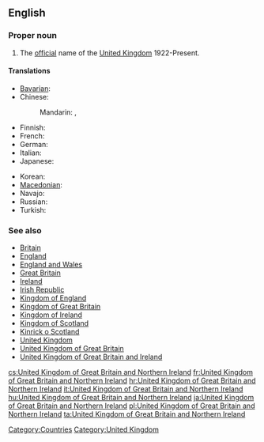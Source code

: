 ==English==
{{wikipedia}}

===Proper noun===
{{en-proper noun|current=[[United]] [[Kingdom]] [[of]] [[Great Britain]] and [[Northern]] [[Ireland]]}}

# The [[official]] name of the [[United Kingdom]] 1922-Present.

====Translations====
{{trans-top|United Kingdom of Great Britain and Northern Ireland}}
* [[Bavarian]]: {{tø|bar|Vareinigts Kinireich vó Großbritannien und Nordirland}}
* Chinese:
*: Mandarin: {{t|cmn|大不列顛及北愛爾蘭聯合王國|sc=Hani}}, {{t|cmn|大不列颠及北爱尔兰联合王国|tr=Dàbùlièdiān jí Běi-Ài'ěrlán Liánhé Wángguó|sc=Hani}}
* Finnish: {{t|fi|Ison-Britannian ja Pohjois-Irlannin yhdistynyt kuningaskunta}}
* French: {{t-|fr|Royaume-Uni de Grande-Bretagne et d’Irlande du Nord|m}}
* German: {{t+|de|Vereinigtes Königreich Großbritannien und Nordirland}}
* Italian: {{t+|it|Regno Unito di Gran Bretagna e Irlanda del Nord|m}}
* Japanese: {{t-|ja|グレートブリテンおよび北アイルランド連合王国|tr=Gurēto Buriten oyobi Kita-Airurando rengōōkoku}}
{{trans-mid}}
* Korean: {{t|ko|그레이트 브리튼 북아일랜드 연합 왕국|tr=geureiteu beuriteun bugaillaendeu yeonhap wangguk|sc=Kore}}
* [[Macedonian]]: {{t-|mk|Обединето Кралство на Велика Британија и Северна Ирска|n|tr=Obedíneto Králstvo na Vélika Británija i Séverna ĺrska}}
* Navajo: {{tø|nv|Tó Táʼ Dinéʼiʼ dóó Náhookǫsjí Bitsiighaʼ Łichííʼí Bikéyah Ałhidadiidzooígíí}}
* Russian: {{t-|ru|Соединённое Королевство Великобритании и Северной Ирландии|n|tr=Sojedinjónnoje Korolévstvo Velikobritánii i Sévernoj Irlándii}}
* Turkish: {{t|tr|Büyük Britanya ve Kuzey İrlanda Birleşik Krallığı}}
{{trans-bottom}}

===See also===
* [[Britain]]
* [[England]]
* [[England and Wales]]
* [[Great Britain]]
* [[Ireland]]
* [[Irish Republic]]
* [[Kingdom of England]]
* [[Kingdom of Great Britain]]
* [[Kingdom of Ireland]]
* [[Kingdom of Scotland]]
* [[Kinrick o Scotland]]
* [[United Kingdom]]
* [[United Kingdom of Great Britain]]
* [[United Kingdom of Great Britain and Ireland]]

[[Category:Countries]]
[[Category:United Kingdom]]

[[cs:United Kingdom of Great Britain and Northern Ireland]]
[[fr:United Kingdom of Great Britain and Northern Ireland]]
[[hr:United Kingdom of Great Britain and Northern Ireland]]
[[it:United Kingdom of Great Britain and Northern Ireland]]
[[hu:United Kingdom of Great Britain and Northern Ireland]]
[[ja:United Kingdom of Great Britain and Northern Ireland]]
[[pl:United Kingdom of Great Britain and Northern Ireland]]
[[ta:United Kingdom of Great Britain and Northern Ireland]]